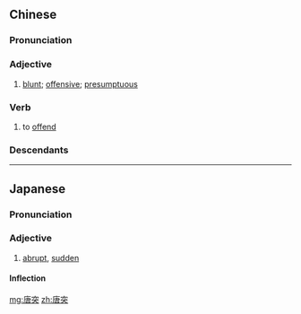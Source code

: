 ==Chinese==
{{zh-forms}}

===Pronunciation===
{{zh-pron
|m=táng突
|c=tong4 dat6
|mn=tông-tu̍t
|cat=a,v
}}

===Adjective===
{{zh-adj}}

# {{lb|zh|of an act}} [[blunt]]; [[offensive]]; [[presumptuous]]

===Verb===
{{zh-verb}}

# {{lb|zh|literary}} to [[offend]]

===Descendants===
{{cjkv||とうとつ|당돌|đường đột}}

----

==Japanese==
{{ja-kanjitab|とう|とつ|yomi=o}}

===Pronunciation===
{{ja-pron|とうとつ|y=o}}

===Adjective===
{{ja-adj|とうとつ|infl=na}}

# [[abrupt]], [[sudden]]

====Inflection====
{{ja-na|とうとつ}}

[[mg:唐突]]
[[zh:唐突]]